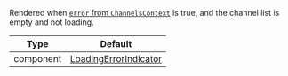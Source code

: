 Rendered when [`error` from `ChannelsContext`](../../../contexts/channels_context.mdx#error) is true, and the channel list is empty and not loading.

| Type | Default |
| - | - |
| component | [LoadingErrorIndicator](https://github.com/GetStream/stream-chat-react-native/blob/master/package/src/components/Indicators/LoadingErrorIndicator.tsx) |
